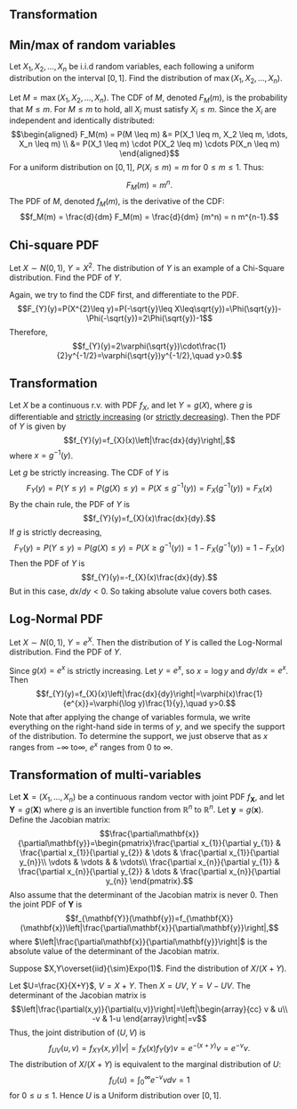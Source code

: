 ## Transformation

::: {#exm-max-unif}
## Min/max of random variables

Let $X_1, X_2, \dots, X_n$ be i.i.d random variables, each following a
uniform distribution on the interval $[0, 1]$. Find the distribution of
$\max(X_1, X_2, \dots, X_n)$.
:::

::: solution
Let $M = \max(X_1, X_2, \dots, X_n)$. The CDF of $M$, denoted $F_M(m)$,
is the probability that $M \leq m$. For $M \leq m$ to hold, all $X_i$
must satisfy $X_i \leq m$. Since the $X_i$ are independent and
identically distributed: $$\begin{aligned}
F_M(m) = P(M \leq m) &= P(X_1 \leq m, X_2 \leq m, \dots, X_n \leq m) \\
&= P(X_1 \leq m) \cdot P(X_2 \leq m) \cdots P(X_n \leq m)
\end{aligned}$$ For a uniform distribution on $[0, 1]$,
$P(X_i \leq m) = m$ for $0 \leq m \leq 1$. Thus: $$F_M(m) = m^n.$$ The
PDF of $M$, denoted $f_M(m)$, is the derivative of the CDF:
$$f_M(m) = \frac{d}{dm} F_M(m) = \frac{d}{dm} (m^n) = n m^{n-1}.$$
:::

::: {#exm-chi-square}
## Chi-square PDF

Let $X\sim N(0,1)$, $Y=X^{2}$. The distribution of $Y$ is an example of
a Chi-Square distribution. Find the PDF of $Y$.
:::

::: solution
Again, we try to find the CDF first, and differentiate to the PDF.
$$F_{Y}(y)=P(X^{2}\leq y)=P(-\sqrt{y}\leq X\leq\sqrt{y})=\Phi(\sqrt{y})-\Phi(-\sqrt{y})=2\Phi(\sqrt{y})-1$$
Therefore,
$$f_{Y}(y)=2\varphi(\sqrt{y})\cdot\frac{1}{2}y^{-1/2}=\varphi(\sqrt{y})y^{-1/2},\quad y>0.$$
:::

::: {#thm-trans}
## Transformation

Let $X$ be a continuous r.v. with PDF $f_{X}$, and let $Y=g(X)$, where
$g$ is differentiable and [strictly increasing]{.underline} (or
[strictly decreasing]{.underline}). Then the PDF of $Y$ is given by
$$f_{Y}(y)=f_{X}(x)\left|\frac{dx}{dy}\right|,$$ where $x=g^{-1}(y)$.
:::

::: proof
Let $g$ be strictly increasing. The CDF of $Y$ is
$$F_{Y}(y)=P(Y\leq y)=P(g(X)\leq y)=P(X\leq g^{-1}(y))=F_{X}(g^{-1}(y))=F_{X}(x)$$
By the chain rule, the PDF of $Y$ is $$f_{Y}(y)=f_{X}(x)\frac{dx}{dy}.$$
If $g$ is strictly decreasing,
$$F_{Y}(y)=P(Y\leq y)=P(g(X)\leq y)=P(X\geq g^{-1}(y))=1-F_{X}(g^{-1}(y))=1-F_{X}(x)$$
Then the PDF of $Y$ is $$f_{Y}(y)=-f_{X}(x)\frac{dx}{dy}.$$ But in this
case, $dx/dy<0$. So taking absolute value covers both cases.
:::

::: {#exm-lognormal}
## Log-Normal PDF

Let $X\sim N(0,1)$, $Y=e^{X}$. Then the distribution of $Y$ is called
the Log-Normal distribution. Find the PDF of $Y$.
:::

::: solution
Since $g(x)=e^{x}$ is strictly increasing. Let $y=e^{x}$, so $x=\log y$
and $dy/dx=e^{x}$. Then
$$f_{Y}(y)=f_{X}(x)\left|\frac{dx}{dy}\right|=\varphi(x)\frac{1}{e^{x}}=\varphi(\log y)\frac{1}{y},\quad y>0.$$
Note that after applying the change of variables formula, we write
everything on the right-hand side in terms of $y$, and we specify the
support of the distribution. To determine the support, we just observe
that as $x$ ranges from $-\infty$ to$\infty$, $e^{x}$ ranges from $0$ to
$\infty$.
:::

::: {#thm-mtrans}
## Transformation of multi-variables

Let $\mathbf{X}=(X_{1},\dots,X_{n})$ be a continuous random vector with
joint PDF $f_{\mathbf{X}}$, and let $\mathbf{Y}=g(\mathbf{X})$ where $g$
is an invertible function from $\mathbb{R}^{n}$ to $\mathbb{R}^{n}$. Let
$\mathbf{y}=g(\mathbf{x})$. Define the Jacobian matrix:
$$\frac{\partial\mathbf{x}}{\partial\mathbf{y}}=\begin{pmatrix}\frac{\partial x_{1}}{\partial y_{1}} & \frac{\partial x_{1}}{\partial y_{2}} & \dots & \frac{\partial x_{1}}{\partial y_{n}}\\
\vdots & \vdots &  & \vdots\\
\frac{\partial x_{n}}{\partial y_{1}} & \frac{\partial x_{n}}{\partial y_{2}} & \dots & \frac{\partial x_{n}}{\partial y_{n}}
\end{pmatrix}.$$ Also assume that the determinant of the Jacobian matrix
is never 0. Then the joint PDF of $\mathbf{Y}$ is
$$f_{\mathbf{Y}}(\mathbf{y})=f_{\mathbf{X}}(\mathbf{x})\left|\frac{\partial\mathbf{x}}{\partial\mathbf{y}}\right|,$$
where $\left|\frac{\partial\mathbf{x}}{\partial\mathbf{y}}\right|$ is
the absolute value of the determinant of the Jacobian matrix.
:::

::: {#exm-jacobian}
Suppose $X,Y\overset{iid}{\sim}Expo(1)$. Find the distribution of
$X/(X+Y)$.
:::

::: solution
Let $U=\frac{X}{X+Y}$, $V=X+Y$. Then $X=UV$, $Y=V-UV$. The determinant
of the Jacobian matrix is
$$\left|\frac{\partial(x,y)}{\partial(u,v)}\right|=\left|\begin{array}{cc}
v & u\\
-v & 1-u
\end{array}\right|=v$$ Thus, the joint distribution of $(U,V)$ is
$$f_{UV}(u,v)=f_{XY}(x,y)|v|=f_{X}(x)f_{Y}(y)v=e^{-(x+y)}v=e^{-v}v.$$
The distribution of $X/(X+Y)$ is equivalent to the marginal distribution
of $U$: $$f_{U}(u)=\int_{0}^{\infty}e^{-v}vdv=1$$ for $0\leq u\leq1$.
Hence $U$ is a Uniform distribution over $[0,1]$.
:::

